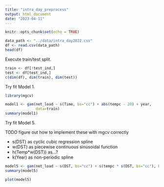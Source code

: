 ```yaml
---
title: "intra_day_preprocess"
output: html_document
date: "2023-04-11"
---
```


```r
knitr::opts_chunk$set(echo = TRUE)
```

```r
data_path <- "../data/intra_day2022.csv"
df <- read.csv(data_path)
head(df)
```

Execute train/test split.

```r
train <- df[!test_ind,]
test <- df[test_ind,]
c(dim(df), dim(train), dim(test))
```

Try fit Model 1.

```r
library(mgcv)

model1 <- gam(net_load ~ s(Time, bs="cc") + abs(tempc - 20) + year,
              data=train)
summary(model1)
```

Try fit Model 5.

TODO figure out how to implement these with mgcv correctly

- s(DST) as cyclic cubic regression spline
- w(DST) as piecewise continuous sinusoidal function
- h(Temp*w(DST)) as...?
- k(Year) as non-periodic spline

```r
model5 <- gam(net_load ~ s(DST, bs="cc") + s(tempc * s(DST, bs="cc"), bs="cc") + s(year, bs="cc"), data=train)
summary(model5)
```

```r
plot(model5)
```

